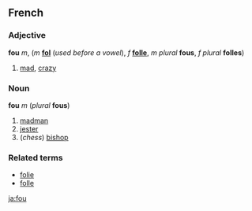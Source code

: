 ==French==
===Adjective===
'''fou''' ''m'', (''m'' '''[[fol]]''' (''used before a vowel''), ''f'' '''[[folle]]''', ''m plural'' '''fous''', ''f plural'' '''folles''')

#[[mad]], [[crazy]]

===Noun===
'''fou''' ''m'' (''plural'' '''fous''')

#[[madman]]
#[[jester]]
#(''chess'') [[bishop]]

===Related terms===
*[[folie]]
*[[folle]]
[[ja:fou]]
